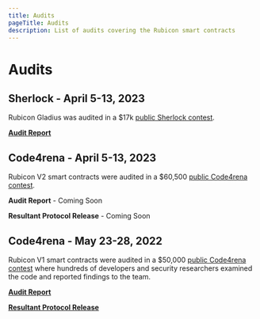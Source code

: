 ```yaml
---
title: Audits
pageTitle: Audits
description: List of audits covering the Rubicon smart contracts
---
```


# Audits

## Sherlock - April 5-13, 2023

Rubicon Gladius was audited in a $17k [public Sherlock contest](https://audits.sherlock.xyz/contests/184).

[**Audit Report**](https://audits.sherlock.xyz/contests/184/report)

## Code4rena - April 5-13, 2023

Rubicon V2 smart contracts were audited in a $60,500 [public Code4rena contest](https://code4rena.com/contests/2023-04-rubicon-v2).

**Audit Report** - Coming Soon

**Resultant Protocol Release** - Coming Soon

## Code4rena - May 23-28, 2022

Rubicon V1 smart contracts were audited in a $50,000 [public Code4rena contest](https://code4rena.com/contests/2022-05-rubicon-contest) where hundreds of developers and security researchers examined the code and reported findings to the team.

[**Audit Report**](https://code4rena.com/reports/2022-05-rubicon/)

[**Resultant Protocol Release**](https://github.com/RubiconDeFi/rubicon-protocol-v1/releases/tag/v1.3.0)